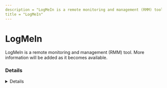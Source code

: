 ```yaml
---
description = "LogMeIn is a remote monitoring and management (RMM) tool. More information will be added as it becomes available."
title = "LogMeIn"
---
```




# LogMeIn

LogMeIn is a remote monitoring and management (RMM) tool. More information will be added as it becomes available.


### Details
<Details author={"Nasreddine Bencherchali"}
         category={""}
         created={"2024-08-05"}
         website={"https://www.logmein.com/"}
         lastModified={"2024-08-05"}
         privileges={""}
         free={ "" }
         verification={""}
/>






### Forensic Artifacts




#### Network Artifacts
<EuiSpacer size="xl"/>
<NetworkArtifactsTable data={ [{"Description": "N/A", "Domains": ["logmein-gateway.com"], "Ports": [443]}, {"Description": "N/A", "Domains": ["*.logmein.com"], "Ports": [443]}, {"Description": "N/A", "Domains": ["*.logmein.eu"], "Ports": [443]}, {"Description": "N/A", "Domains": ["logmeinrescue.com"], "Ports": [443]}, {"Description": "N/A", "Domains": ["*.logmeininc.com"], "Ports": [443]}] }/>




### Detections
- DNS Query To Remote Access Software Domain From Non-Browser App
  - [Sigma Rule](https://github.com/SigmaHQ/sigma/blob/782f0f524e6f797ea114fe0d87b22cb4abaa6b7c/rules/windows/dns_query/dns_query_win_remote_access_software_domains_non_browsers.yml)
- Remote Access Tool - LogMeIn Execution
  - [Sigma Rule](https://github.com/SigmaHQ/sigma/blob/782f0f524e6f797ea114fe0d87b22cb4abaa6b7c/rules/windows/process_creation/proc_creation_win_remote_access_tools_logmein.yml)
- Detects potential network activity of LogMeIn RMM tool
  - [Sigma Rule](https://github.com/magicsword-io/LOLRMM/blob/main/detections/sigma/logmein_network_sigma.yml)

### References
- [https://support.logmeininc.com/central/help/allowlisting-and-firewall-configuration](https://support.logmeininc.com/central/help/allowlisting-and-firewall-configuration)

### Acknowledgements
- Nasreddine Bencherchali (@nas_bench)
